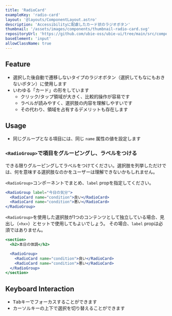 ```yaml
---
title: 'RadioCard'
exampleKey: 'radio-card'
layout: '@layouts/ComponentLayout.astro'
description: 'Accessibilityに配慮したカード状のラジオボタン'
thumbnail: '/assets/images/components/thumbnail-radio-card.svg'
repositoryUrl: 'https://github.com/ubie-oss/ubie-ui/tree/main/src/components/RadioCard'
baseElement: 'input'
allowClassName: true
---
```



## Feature

- 選択した後自動で遷移しないタイプのラジオボタン（選択してもなにもおきないボタン）に使用します
- いわゆる「カード」の形をしています
  - クリック/タップ領域が大きく、比較的操作が容易です
  - ラベルが読みやすく、選択肢の内容を理解しやすいです
  - その代わり、領域を占有するデメリットも存在します

## Usage

- 同じグループとなる項目には、同じ `name` 属性の値を設定します

### `<RadioGroup>`で項目をグルーピングし、ラベルをつける

できる限りグルーピングしてラベルをつけてください。選択肢を列挙しただけでは、何を意味する選択肢なのかをユーザーは理解できないかもしれません。

`<RadioGroup>`コンポーネントでまとめ、`label` propを指定してください。

```jsx
<RadioGroup label="今日の気分">
  <RadioCard name="condition">良い</RadioCard>
  <RadioCard name="condition">悪い</RadioCard>
</RadioGroup>
```

`<RadioGroup>`を使用した選択肢が1つのコンテンツとして独立している場合、見出し（`<hx>`）とセットで使用してもよいでしょう。
その場合、`label` propは必須ではありません。

```jsx
<section>
  <h2>本日の体調</h2>

  <RadioGroup>
    <RadioCard name="condition">良い</RadioCard>
    <RadioCard name="condition">悪い</RadioCard>
  </RadioGroup>
</section>
```

<SelectingFormComponents />

## Keyboard Interaction

- <kbd>Tab</kbd>キーでフォーカスすることができます
- カーソルキーの上下で選択を切り替えることができます
